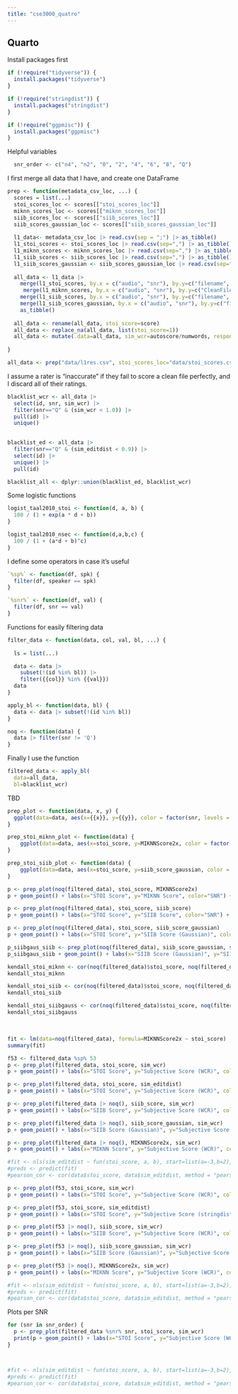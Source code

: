```yaml
---
title: "cse3000_quatro"
---
```


## Quarto

Install packages first

```r
if (!require("tidyverse")) {
  install.packages("tidyverse")
}

if (!require("stringdist")) {
  install.packages("stringdist")
}

if (!require("ggpmisc")) {
  install.packages("ggpmisc")
}

```

Helpful variables

```r
  snr_order <- c("n4", "n2", "0", "2", "4", "6", "8", "Q")

```

I first merge all data that I have, and create one DataFrame

```r
prep <- function(metadata_csv_loc, ...) {
  scores = list(...)
  stoi_scores_loc <- scores[["stoi_scores_loc"]]
  miknn_scores_loc <- scores[["miknn_scores_loc"]]
  siib_scores_loc <- scores[["siib_scores_loc"]]
  siib_scores_gaussian_loc <- scores[["siib_scores_gaussian_loc"]]
  
  l1_data<- metadata_csv_loc |> read.csv(sep = ";") |> as_tibble()
  l1_stoi_scores <- stoi_scores_loc |> read.csv(sep=",") |> as_tibble()
  l1_miknn_scores <- miknn_scores_loc |> read.csv(sep=",") |> as_tibble()
  l1_siib_scores <- siib_scores_loc |> read.csv(sep=",") |> as_tibble()
  l1_siib_scores_gaussian <- siib_scores_gaussian_loc |> read.csv(sep=",") |> as_tibble()
  
  all_data <- l1_data |> 
    merge(l1_stoi_scores, by.x = c("audio", "snr"), by.y=c("filename", "snr"), all.x=TRUE) |>
     merge(l1_miknn_scores, by.x = c("audio", "snr"), by.y=c("CleanFile", "Degradation"), all.x=TRUE) |>
    merge(l1_siib_scores, by.x = c("audio", "snr"), by.y=c("filename", "snr"), all.x=TRUE) |>
    merge(l1_siib_scores_gaussian, by.x = c("audio", "snr"), by.y=c("filename", "snr"), all.x=TRUE) |>
    as_tibble()
  
  all_data <- rename(all_data, stoi_score=score)
  all_data <- replace_na(all_data, list(stoi_score=1))
  all_data <- mutate(.data=all_data, sim_wcr=autoscore/numwords, response_lc=tolower(response), target_lc=tolower(target), sim_editdist=stringsim(target_lc,response_lc))
  
}

all_data <- prep("data/l1res.csv", stoi_scores_loc="data/stoi_scores.csv", miknn_scores_loc="data/miknn_scores.csv", siib_scores_loc="data/siib_scores.csv", siib_scores_gaussian_loc="data/siib_scores_gaussian.csv")

```

I assume a rater is "inaccurate" if they fail to score a clean file perfectly, and I discard all of their ratings.

```r

blacklist_wcr <- all_data |>
  select(id, snr, sim_wcr) |>
  filter(snr=="Q" & (sim_wcr < 1.0)) |>
  pull(id) |>
  unique()
  

blacklist_ed <- all_data |> 
  filter(snr=="Q" & (sim_editdist < 0.9)) |>
  select(id) |>
  unique() |>
  pull(id)

blacklist_all <- dplyr::union(blacklist_ed, blacklist_wcr)
```

Some logistic functions

```r
logist_taal2010_stoi <- function(d, a, b) {
  100 / (1 + exp(a * d + b))
}

logist_taal2010_nsec <- function(d,a,b,c) {
  100 / (1 + (a*d + b)^c)
}
```

I define some operators in case it's useful

```r
`%sp%` <- function(df, spk) {
  filter(df, speaker == spk)
}

`%snr%` <- function(df, val) {
  filter(df, snr == val)
}
```

Functions for easily filtering data

```r
filter_data <- function(data, col, val, bl, ...) {
  
  ls = list(...)

  data <- data |> 
    subset(!(id %in% bl)) |>
    filter({{col}} %in% {{val}})
  data
}

apply_bl <- function(data, bl) {
  data <- data |> subset(!(id %in% bl))
}

noq <- function(data) {
  data |> filter(snr != 'Q')
}
```

Finally I use the function

```r
filtered_data <- apply_bl(
  data=all_data, 
  bl=blacklist_wcr)


```

TBD

```r
prep_plot <- function(data, x, y) {
  ggplot(data=data, aes(x={{x}}, y={{y}}, color = factor(snr, levels =   snr_order)))
}

prep_stoi_miknn_plot <- function(data) {
    ggplot(data=data, aes(x=stoi_score, y=MIKNNScore2x, color = factor(snr, levels =   snr_order)))
}

prep_stoi_siib_plot <- function(data) {
    ggplot(data=data, aes(x=stoi_score, y=siib_score_gaussian, color = factor(snr, levels =   snr_order)))
}
```

```r
p <- prep_plot(noq(filtered_data), stoi_score, MIKNNScore2x)
p + geom_point() + labs(x="STOI Score", y="MIKNN Score", color="SNR") + geom_smooth(method = "lm", se = FALSE, formula = y ~ x, color = "red")

p <- prep_plot(noq(filtered_data), stoi_score, siib_score)
p + geom_point() + labs(x="STOI Score", y="SIIB Score", color="SNR") + geom_smooth(method = "lm", se = FALSE, formula = y ~ x, color = "red")

p <- prep_plot(noq(filtered_data), stoi_score, siib_score_gaussian)
p + geom_point() + labs(x="STOI Score", y="SIIB Score (Gaussian)", color="SNR") + geom_smooth(method = "lm", se = FALSE, formula = y ~ x, color = "red")

p_siibgaus_siib <- prep_plot(noq(filtered_data), siib_score_gaussian, siib_score)
p_siibgaus_siib + geom_point() + labs(x="SIIB Score (Gaussian)", y="SIIB Score", color="SNR") + geom_smooth(method = "lm", se = FALSE, formula = y ~ x, color = "red")

kendall_stoi_miknn <- cor(noq(filtered_data)$stoi_score, noq(filtered_data)$MIKNNScore2x, method = "kendall")
kendall_stoi_miknn

kendall_stoi_siib <- cor(noq(filtered_data)$stoi_score, noq(filtered_data)$siib_score, method = "kendall")
kendall_stoi_siib

kendall_stoi_siibgauss <- cor(noq(filtered_data)$stoi_score, noq(filtered_data)$siib_score_gaussian, method = "kendall")
kendall_stoi_siibgauss
```

\

```r
fit <- lm(data=noq(filtered_data), formula=MIKNNScore2x ~ stoi_score)
summary(fit)
```

```r
f53 <- filtered_data %sp% 53
p <- prep_plot(filtered_data, stoi_score, sim_wcr)
p + geom_point() + labs(x="STOI Score", y="Subjective Score (WCR)", color="SNR")

p <- prep_plot(filtered_data, stoi_score, sim_editdist)
p + geom_point() + labs(x="STOI Score", y="Subjective Score (WCR)", color="SNR")

p <- prep_plot(filtered_data |> noq(), siib_score, sim_wcr)
p + geom_point() + labs(x="SIIB Score", y="Subjective Score (WCR)", color="SNR")

p <- prep_plot(filtered_data |> noq(), siib_score_gaussian, sim_wcr)
p + geom_point() + labs(x="SIIB Score (Gaussian)", y="Subjective Score (WCR)", color="SNR")

p <- prep_plot(filtered_data |> noq(), MIKNNScore2x, sim_wcr)
p + geom_point() + labs(x="MIKNN Score", y="Subjective Score (WCR)", color="SNR")

#fit <- nls(sim_editdist ~ fun(stoi_score, a, b), start=list(a=-3,b=2), data=data)
#preds <- predict(fit)
#pearson_cor <- cor(data$stoi_score, data$sim_editdist, method = "pearson")
```

```r

p <- prep_plot(f53, stoi_score, sim_wcr)
p + geom_point() + labs(x="STOI Score", y="Subjective Score (WCR)", color="SNR")

p <- prep_plot(f53, stoi_score, sim_editdist)
p + geom_point() + labs(x="STOI Score", y="Subjective Score (stringdist)", color="SNR")

p <- prep_plot(f53 |> noq(), siib_score, sim_wcr)
p + geom_point() + labs(x="SIIB Score", y="Subjective Score (WCR)", color="SNR")

p <- prep_plot(f53 |> noq(), siib_score_gaussian, sim_wcr)
p + geom_point() + labs(x="SIIB Score (Gaussian)", y="Subjective Score (WCR)", color="SNR")

p <- prep_plot(f53 |> noq(), MIKNNScore2x, sim_wcr)
p + geom_point() + labs(x="MIKNN Score", y="Subjective Score (WCR)", color="SNR")

#fit <- nls(sim_editdist ~ fun(stoi_score, a, b), start=list(a=-3,b=2), data=data)
#preds <- predict(fit)
#pearson_cor <- cor(data$stoi_score, data$sim_editdist, method = "pearson")
```

Plots per SNR

```r

for (snr in snr_order) {
  p <- prep_plot(filtered_data %snr% snr, stoi_score, sim_wcr)
  print(p + geom_point() + labs(x="STOI Score", y="Subjective Score (WCR)", color="SNR"))
}



#fit <- nls(sim_editdist ~ fun(stoi_score, a, b), start=list(a=-3,b=2), data=data)
#preds <- predict(fit)
#pearson_cor <- cor(data$stoi_score, data$sim_editdist, method = "pearson")
```
